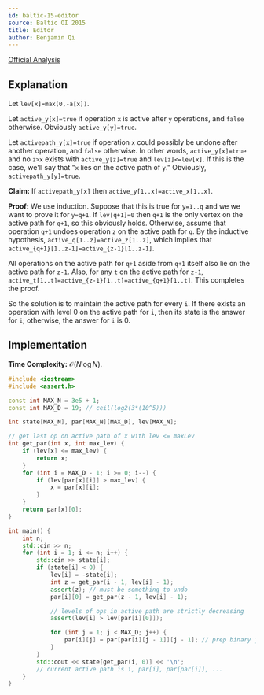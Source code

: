 ```yaml
---
id: baltic-15-editor
source: Baltic OI 2015
title: Editor
author: Benjamin Qi
---
```


[Official Analysis](https://boi.cses.fi/files/boi2015_solutions.zip)

## Explanation

Let `lev[x]=max(0,-a[x])`.

Let `active_y[x]=true` if operation `x` is active after `y` operations, and
`false` otherwise. Obviously `active_y[y]=true`.

Let `activepath_y[x]=true` if operation `x` could possibly be undone after
another operation, and `false` otherwise. In other words, `active_y[x]=true` and
no `z>x` exists with `active_y[z]=true` and `lev[z]<=lev[x]`. If this is the
case, we'll say that "`x` lies on the active path of `y`." Obviously,
`activepath_y[y]=true`.

**Claim:** If `activepath_y[x]` then `active_y[1..x]=active_x[1..x]`.

**Proof:** We use induction. Suppose that this is true for `y=1..q` and we we
want to prove it for `y=q+1`. If `lev[q+1]=0` then `q+1` is the only vertex on
the active path for `q+1`, so this obviously holds. Otherwise, assume that
operation `q+1` undoes operation `z` on the active path for `q`. By the
inductive hypothesis, `active_q[1..z]=active_z[1..z]`, which implies that
`active_{q+1}[1..z-1]=active_{z-1}[1..z-1]`.

All operations on the active path for `q+1` aside from `q+1` itself also lie on
the active path for `z-1`. Also, for any `t` on the active path for `z-1`,
`active_t[1..t]=active_{z-1}[1..t]=active_{q+1}[1..t]`. This completes the
proof.

So the solution is to maintain the active path for every `i`. If there exists an
operation with level 0 on the active path for `i`, then its state is the answer
for `i`; otherwise, the answer for `i` is 0.

## Implementation

**Time Complexity:** $\mathcal O(N \log N)$.

<LanguageSection>
<CPPSection>

```cpp
#include <iostream>
#include <assert.h>

const int MAX_N = 3e5 + 1;
const int MAX_D = 19; // ceil(log2(3*(10^5)))

int state[MAX_N], par[MAX_N][MAX_D], lev[MAX_N];

// get last op on active path of x with lev <= maxLev
int get_par(int x, int max_lev) {
    if (lev[x] <= max_lev) {
        return x;
    }
    for (int i = MAX_D - 1; i >= 0; i--) {
        if (lev[par[x][i]] > max_lev) {
            x = par[x][i];
        }
    }
    return par[x][0];
}

int main() {
    int n;
    std::cin >> n;
    for (int i = 1; i <= n; i++) {
        std::cin >> state[i];
        if (state[i] < 0) {
            lev[i] = -state[i];
            int z = get_par(i - 1, lev[i] - 1);
            assert(z); // must be something to undo
            par[i][0] = get_par(z - 1, lev[i] - 1);

            // levels of ops in active path are strictly decreasing
            assert(lev[i] > lev[par[i][0]]);

            for (int j = 1; j < MAX_D; j++) {
                par[i][j] = par[par[i][j - 1]][j - 1]; // prep binary jumps
            }
        }
        std::cout << state[get_par(i, 0)] << '\n';
        // current active path is i, par[i], par[par[i]], ...
    }
}
```

</CPPSection>
</LanguageSection>